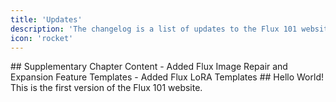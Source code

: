 ```yaml
---
title: 'Updates'
description: 'The changelog is a list of updates to the Flux 101 website.'
icon: 'rocket'
---
```


<Update label="2024-12-12" description="v0.2">
  ## Supplementary Chapter Content
  - Added Flux Image Repair and Expansion Feature Templates
  - Added Flux LoRA Templates
</Update>

<Update label="2024-11-29" description="v0.1">
  ## Hello World!
  This is the first version of the Flux 101 website.
</Update>
